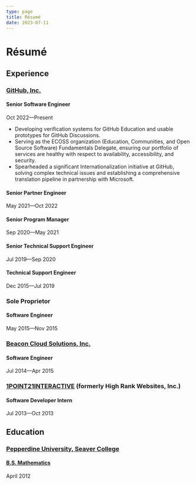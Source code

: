 ```yaml
---
type: page
title: Résumé
date: 2023-07-11
---
```


# Résumé

## Experience

### [GitHub, Inc.](https://github.com/)

#### Senior Software Engineer
Oct 2022––Present

- Developing verification systems for GitHub Education and usable prototypes for GitHub Discussions.
- Serving as the ECOSS organization (Education, Communities, and Open Source Software) Fundamentals Delegate, ensuring our portfolio of services are healthy with respect to availability, accessibility, and security.
- Spearheaded a significant Internationalization initiative at GitHub, solving complex technical issues and establishing a comprehensive translation pipeline in partnership with Microsoft.

#### Senior Partner Engineer
May 2021––Oct 2022

#### Senior Program Manager
Sep 2020––May 2021

#### Senior Technical Support Engineer
Jul 2019––Sep 2020

#### Technical Support Engineer
Dec 2015––Jul 2019

### Sole Proprietor

#### Software Engineer
May 2015––Nov 2015

### [Beacon Cloud Solutions, Inc.](https://www.beaconcloudsolutions.com/)

#### Software Engineer
Jul 2014––Apr 2015

### [1POINT21INTERACTIVE](https://www.1point21interactive.com/) (formerly High Rank Websites, Inc.)

#### Software Developer Intern
Jul 2013––Oct 2013

## Education

### [Pepperdine University, Seaver College](https://seaver.pepperdine.edu/)

#### [B.S. Mathematics](https://seaver.pepperdine.edu/natural-science/undergraduate/mathematics/)
April 2012

